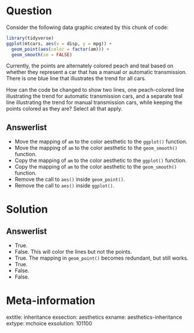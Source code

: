 Question
========

Consider the following data graphic created by this chunk of code:

```r
library(tidyverse)
ggplot(mtcars, aes(x = disp, y = mpg)) + 
  geom_point(aes(color = factor(am))) + 
  geom_smooth(se = FALSE)
```

Currently, the points are alternately colored peach and teal based on whether they represent a car that has a manual or automatic transmission. There is one blue line that illustrates the trend for all cars. 

How can the code be changed to show two lines, one peach-colored line illustrating the trend for automatic transmission cars, and a separate teal line illustrating the trend for manual transmission cars, while keeping the points colored as they are? Select all that apply.

Answerlist
----------
* Move the mapping of `am` to the color aesthetic to the `ggplot()` function.
* Move the mapping of `am` to the color aesthetic to the `geom_smooth()` function.
* Copy the mapping of `am` to the color aesthetic to the `ggplot()` function.
* Copy the mapping of `am` to the color aesthetic to the `geom_smooth()` function.
* Remove the call to `aes()` inside `geom_point()`.
* Remove the call to `aes()` inside `ggplot()`.



Solution
========

Answerlist
----------
* True.
* False. This will color the lines but not the points.
* True. The mapping in `geom_point()` becomes redundant, but still works.  
* True. 
* False.
* False.


Meta-information
================
extitle: inheritance
exsection: aesthetics
exname: aesthetics-inheritance
extype: mchoice
exsolution: 101100
